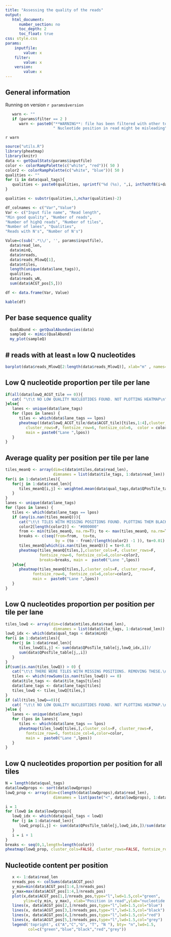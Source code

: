 ```yaml
---
title: "Assessing the quality of the reads"
output: 
   html_document:
      number_section: no
      toc_depth: 2
      toc_float: true
css: style.css
params:
    inputfile:
        value: x
    filter:
        value: x
    version:
        value: x
---
```


## General information

Running on version `r params$version` 

```r
   warn <- ""
   if (params$filter == 2 )
      warn <- paste0("**WARNING**: file has been filtered with other tool.",
                     " Nucleotide position in read might be misleading")
```

`r warn`

```r
source("utils.R")
library(pheatmap)
library(knitr)
data <- getQualStats(params$inputfile)
color <- colorRampPalette(c("white", "red"))( 50 )
color2 <- colorRampPalette(c("white", "blue"))( 50 )
qualities <- ""
for (i in data$qual_tags){
   qualities <- paste0(qualities, sprintf("%d (%s), ",i, intToUtf8(i+data$zeroQ) ))
}

qualities <- substr(qualities,1,nchar(qualities)-2) 

df_colnames <- c("Var","Value")
Var <- c("Input file name", "Read length", 
"Min good quality", "Number of reads",  
"Number of highQ reads", "Number of tiles",  
"Number of lanes", "Qualities",
"Reads with N's", "Number of N's")

Value=c(sub('.*\\/', '', params$inputfile),
  data$read_len,  
  data$minQ,
  data$nreads,   
  data$reads_MlowQ[1],   
  data$ntiles,
  length(unique(data$lane_tags)),
  qualities,
  data$reads_wN,
  sum(data$ACGT_pos[5,]))

df <- data.frame(Var, Value)

kable(df)


```

                    
## Per base sequence quality

```r
  QualAbund <- getQualAbundancies(data)
  sampleQ <- mimic(QualAbund)
  my_plot(sampleQ) 

```

## # reads with at least  `m` low Q nucleotides

```r
barplot(data$reads_MlowQ[2:length(data$reads_MlowQ)], xlab="m" , names=1:data$read_len)
```

## Low Q nucleotide proportion per tile per lane

```r
if(all(data$lowQ_ACGT_tile == 0)){
   cat( "\t\t NO LOW QUALITY NUCLEOTIDES FOUND. NOT PLOTTING HEATMAP\n")
}else{
   lanes <- unique(data$lane_tags)
   for (lpos in lanes) {
      tiles <- which(data$lane_tags == lpos)
      pheatmap((data$lowQ_ACGT_tile/data$ACGT_tile)[tiles,1:4],cluster_cols=F, 
         cluster_rows=F, fontsize_row=6, fontsize_col=6,  color = color,
         main = paste0("Lane ",lpos))
   } 
} 
```

## Average quality per position per tile per lane

```r
tiles_meanQ <- array(dim=c(data$ntiles,data$read_len), 
                     dimnames = list(data$tile_tags, 1:data$read_len))
for(i in 1:data$ntiles){
   for(j in 1:data$read_len){
      tiles_meanQ[i,j] <- weighted.mean(data$qual_tags,data$QPosTile_table[j,,i])
   }
}
lanes <- unique(data$lane_tags)
for (lpos in lanes) {
   tiles <- which(data$lane_tags == lpos)
   if (any(is.nan(tiles_meanQ))){
      cat("\t\t TILES WITH MISSING POSITIONS FOUND. PLOTTING THEM BLACK.\n")
      color2[length(color2)] <- "#000000"
      from <- min(tiles_meanQ, na.rm=T); to <- max(tiles_meanQ, na.rm=T)
      breaks <- c(seq(from=from,  to=to, 
                      by = (to - from)/(length(color2) -1 )), to+0.01)
      tiles_meanQ[which(is.nan(tiles_meanQ))] = to+0.01 
      pheatmap(tiles_meanQ[tiles,],cluster_cols=F, cluster_rows=F, 
               fontsize_row=6, fontsize_col=6,color=color2, 
               breaks=breaks, main =  paste0("Lane ",lpos))
   }else{
      pheatmap(tiles_meanQ[tiles,],cluster_cols=F, cluster_rows=F, 
            fontsize_row=6, fontsize_col=6,color=color2, 
            main =  paste0("Lane ",lpos))
   }
}

```

## Low Q nucleotides proportion per position per tile per lane

```r
tiles_lowQ <- array(dim=c(data$ntiles,data$read_len), 
                     dimnames = list(data$tile_tags, 1:data$read_len))
lowQ_idx <- which(data$qual_tags < data$minQ)
for(i in 1:data$ntiles){
   for(j in 1:data$read_len){
      tiles_lowQ[i,j] <- sum(data$QPosTile_table[j,lowQ_idx,i])/
      sum(data$QPosTile_table[j,,i])
   }
}
if(sum(is.nan(tiles_lowQ)) > 0) {
   cat("\t\t THERE WERE TILES WITH MISSING POSITIONS. REMOVING THESE.\n")
   tiles <- which(rowSums(is.nan(tiles_lowQ)) == 0)
   data$tile_tags <- data$tile_tags[tiles]
   data$lane_tags <- data$lane_tags[tiles]
   tiles_lowQ <- tiles_lowQ[tiles,]
}
if (all(tiles_lowQ==0)){
   cat( "\t\t NO LOW QUALITY NUCLEOTIDES FOUND. NOT PLOTTING HEATMAP.\n")
}else { 
   lanes <- unique(data$lane_tags)
   for (lpos in lanes){
      tiles <- which(data$lane_tags == lpos)
      pheatmap(tiles_lowQ[tiles,],cluster_cols=F, cluster_rows=F, 
         fontsize_row=6, fontsize_col=6,color=color, 
         main =  paste0("Lane ",lpos))
   }
} 
```


## Low Q nucleotides proportion per position for all tiles

```r
N = length(data$qual_tags)
data$lowQprops <- sort(data$lowQprops)
lowQ_prop <- array(dim=c(length(data$lowQprops),data$read_len), 
                     dimnames = list(paste("<", data$lowQprops), 1:data$read_len))

i = 1
for (lowQ in data$lowQprops){
   lowQ_idx <- which(data$qual_tags < lowQ)
   for (j in 1:data$read_len){
      lowQ_prop[i,j] <- sum(data$QPosTile_table[j,lowQ_idx,])/sum(data$QPosTile_table[j,,])
   }
   i = i + 1
}
breaks <- seq(0,1,length=length(color))
pheatmap(lowQ_prop, cluster_cols=FALSE, cluster_rows=FALSE, fontsize_row=6, fontsize_col=6,color=color, breaks = breaks)
```

## Nucleotide content per position

```r
   x <- 1:data$read_len
   nreads_pos <- colSums(data$ACGT_pos)
   y_min=min(data$ACGT_pos[1:4,]/nreads_pos)
   y_max=max(data$ACGT_pos[1:4,]/nreads_pos)
   plot(x,data$ACGT_pos[1,]/nreads_pos,type="l",lwd=1.5,col="green",
        ylim=c(y_min, y_max), xlab="Position in read",ylab="nucleotide content" )
   lines(x, data$ACGT_pos[2,]/nreads_pos,type="l",lwd=1.5,col="blue")
   lines(x, data$ACGT_pos[3,]/nreads_pos,type="l",lwd=1.5,col="black")
   lines(x, data$ACGT_pos[4,]/nreads_pos,type="l",lwd=1.5,col="red")
   lines(x, data$ACGT_pos[5,]/nreads_pos,type="l",lwd=1.5,col="grey")
   legend('topright', c("A","C","G", "T", "N "), bty= "n",lwd=1.5, 
          col=c("green","blue","black","red","grey"))
```

